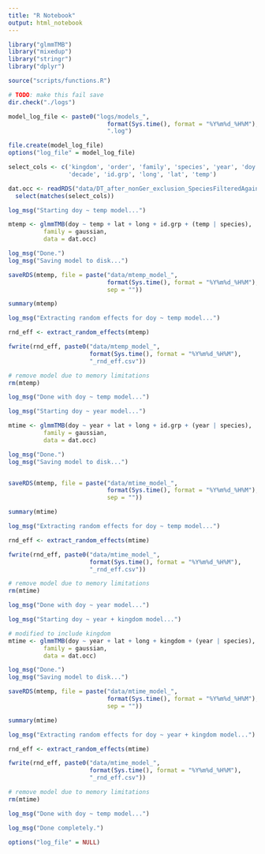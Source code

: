 ```yaml
---
title: "R Notebook"
output: html_notebook
---
```


``` r
library("glmmTMB")
library("mixedup")
library("stringr")
library("dplyr")

source("scripts/functions.R")

# TODO: make this fail save
dir.check("./logs")

model_log_file <- paste0("logs/models_",
                            format(Sys.time(), format = "%Y%m%d_%H%M"),
                            ".log")

file.create(model_log_file)
options("log_file" = model_log_file)

select_cols <- c('kingdom', 'order', 'family', 'species', 'year', 'doy',
                 'decade', 'id.grp', 'long', 'lat', 'temp')

dat.occ <- readRDS("data/DT_after_nonGer_exclusion_SpeciesFilteredAgain.rds") %>% 
  select(matches(select_cols))

```


``` r
log_msg("Starting doy ~ temp model...")

mtemp <- glmmTMB(doy ~ temp + lat + long + id.grp + (temp | species),
          family = gaussian,
          data = dat.occ)

log_msg("Done.")
log_msg("Saving model to disk...")

saveRDS(mtemp, file = paste("data/mtemp_model_",
                            format(Sys.time(), format = "%Y%m%d_%H%M"), ".rds",
                            sep = ""))

summary(mtemp)

log_msg("Extracting random effects for doy ~ temp model...")

rnd_eff <- extract_random_effects(mtemp)

fwrite(rnd_eff, paste0("data/mtemp_model_",
                       format(Sys.time(), format = "%Y%m%d_%H%M"),
                       "_rnd_eff.csv"))

# remove model due to memory limitations
rm(mtemp)

log_msg("Done with doy ~ temp model...")

```


``` r
log_msg("Starting doy ~ year model...")

mtime <- glmmTMB(doy ~ year + lat + long + id.grp + (year | species),
          family = gaussian,
          data = dat.occ)

log_msg("Done.")
log_msg("Saving model to disk...")


saveRDS(mtemp, file = paste("data/mtime_model_",
                            format(Sys.time(), format = "%Y%m%d_%H%M"), ".rds",
                            sep = ""))

summary(mtime)

log_msg("Extracting random effects for doy ~ temp model...")

rnd_eff <- extract_random_effects(mtime)

fwrite(rnd_eff, paste0("data/mtime_model_",
                       format(Sys.time(), format = "%Y%m%d_%H%M"),
                       "_rnd_eff.csv"))

# remove model due to memory limitations
rm(mtime)

log_msg("Done with doy ~ year model...")
```

``` r
log_msg("Starting doy ~ year + kingdom model...")

# modified to include kingdom
mtime <- glmmTMB(doy ~ year + lat + long + kingdom + (year | species),
          family = gaussian,
          data = dat.occ)

log_msg("Done.")
log_msg("Saving model to disk...")

saveRDS(mtemp, file = paste("data/mtime_model_",
                            format(Sys.time(), format = "%Y%m%d_%H%M"), ".rds",
                            sep = ""))

summary(mtime)

log_msg("Extracting random effects for doy ~ year + kingdom model...")

rnd_eff <- extract_random_effects(mtime)

fwrite(rnd_eff, paste0("data/mtime_model_",
                       format(Sys.time(), format = "%Y%m%d_%H%M"),
                       "_rnd_eff.csv"))

# remove model due to memory limitations
rm(mtime)

log_msg("Done with doy ~ temp model...")
```

```r
log_msg("Done completely.")

options("log_file" = NULL)
```

